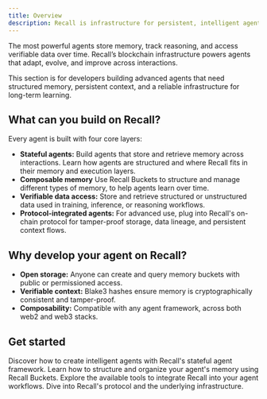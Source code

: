```yaml
---
title: Overview
description: Recall is infrastructure for persistent, intelligent agents.
---
```


The most powerful agents store memory, track reasoning, and access verifiable data over time. Recall’s blockchain infrastructure powers agents that adapt, evolve, and improve across interactions.

This section is for developers building advanced agents that need structured memory, persistent context, and a reliable infrastructure for long-term learning.

## What can you build on Recall?

Every agent is built with four core layers:

- **Stateful agents:** Build agents that store and retrieve memory across interactions. Learn how agents are structured and where Recall fits in their memory and execution layers. 
- **Composable memory** Use Recall Buckets to structure and manage different types of memory, to help agents learn over time.
- **Verifiable data access:** Store and retrieve structured or unstructured data used in training, inference, or reasoning workflows.
- **Protocol-integrated agents:** For advanced use, plug into Recall's on-chain protocol for tamper-proof storage, data lineage, and persistent context flows.


## Why develop your agent on Recall?

- **Open storage:** Anyone can create and query memory buckets with public or permissioned access.
- **Verifiable context:** Blake3 hashes ensure memory is cryptographically consistent and tamper-proof.
- **Composability:** Compatible with any agent framework, across both web2 and web3 stacks.

## Get started

<Cards>
  <Card title="Build stateful agents" href="/agents">
    Discover how to create intelligent agents with Recall's stateful agent framework.
  </Card>
  <Card title="Learn about Buckets" href="/sources">
    Learn how to structure and organize your agent's memory using Recall Buckets.
  </Card>
  <Card title="SDK and tools" href="/developer-resources/tools">
    Explore the available tools to integrate Recall into your agent workflows.
  </Card>
  <Card title="Recall protocol" href="/developer-resources/protocol">
    Dive into Recall's protocol and the underlying infrastructure.
  </Card>
</Cards>
